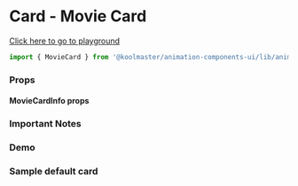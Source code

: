 
<Meta title="Overview/Card/Movie Card" component={MovieCard} />

# Card - Movie Card

[Click here to go to playground](/?path=/story/animations-movie-card--default)

```javascript
import { MovieCard } from '@koolmaster/animation-components-ui/lib/animations';
```

### Props

<ArgsTable of={MovieCard} />

#### MovieCardInfo props

<JSONPretty data={movieCardInfo} />

### Important Notes

### Demo

<Canvas>
  <h3>Sample default card</h3>
  <Story id="animations-movie-card--default" />
</Canvas>
